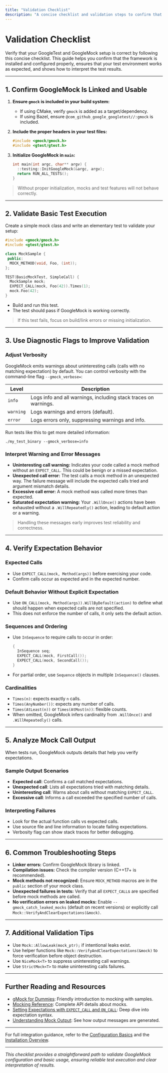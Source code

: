 ```yaml
---
title: "Validation Checklist"
description: "A concise checklist and validation steps to confirm that GoogleTest is installed and configured correctly, including how to interpret basic test output and next troubleshooting steps."
---
```


# Validation Checklist

Verify that your GoogleTest and GoogleMock setup is correct by following this concise checklist. This guide helps you confirm that the framework is installed and configured properly, ensures that your test environment works as expected, and shows how to interpret the test results.

---

## 1. Confirm GoogleMock Is Linked and Usable

1. **Ensure `gmock` is included in your build system:**
   - If using CMake, verify `gmock` is added as a target/dependency.
   - If using Bazel, ensure `@com_github_google_googletest//:gmock` is included.

2. **Include the proper headers in your test files:**
   ```cpp
   #include <gmock/gmock.h>
   #include <gtest/gtest.h>
   ```

3. **Initialize GoogleMock in `main`:**
   ```cpp
   int main(int argc, char** argv) {
     ::testing::InitGoogleMock(&argc, argv);
     return RUN_ALL_TESTS();
   }
   ```

> <Check> Without proper initialization, mocks and test features will not behave correctly. 

---

## 2. Validate Basic Test Execution

Create a simple mock class and write an elementary test to validate your setup:

```cpp
#include <gmock/gmock.h>
#include <gtest/gtest.h>

class MockSample {
 public:
  MOCK_METHOD(void, Foo, (int));
};

TEST(BasicMockTest, SimpleCall) {
  MockSample mock;
  EXPECT_CALL(mock, Foo(42)).Times(1);
  mock.Foo(42);
}
```

- Build and run this test.
- The test should pass if GoogleMock is working correctly.

> <Tip> If this test fails, focus on build/link errors or missing initialization.

---

## 3. Use Diagnostic Flags to Improve Validation

### Adjust Verbosity

GoogleMock emits warnings about uninteresting calls (calls with no matching expectation) by default. You can control verbosity with the command-line flag `--gmock_verbose=`:

| Level   | Description                                                     |
|---------|-----------------------------------------------------------------|
| `info`  | Logs info and all warnings, including stack traces on warnings. |
| `warning` | Logs warnings and errors (default).                            |
| `error` | Logs errors only, suppressing warnings and info.                |

Run tests like this to get more detailed information:
```
./my_test_binary --gmock_verbose=info
```

### Interpret Warning and Error Messages

- **Uninteresting call warning:** Indicates your code called a mock method without an `EXPECT_CALL`. This could be benign or a missed expectation.
- **Unexpected call error:** The test calls a mock method in an unexpected way. The failure message will include the expected calls tried and argument mismatch details.
- **Excessive call error:** A mock method was called more times than expected.
- **Saturated expectation warning:** Your `.WillOnce()` actions have been exhausted without a `.WillRepeatedly()` action, leading to default action or a warning.

> <Note> Handling these messages early improves test reliability and correctness.

---

## 4. Verify Expectation Behavior

### Expected Calls

- Use `EXPECT_CALL(mock, Method(args))` before exercising your code.
- Confirm calls occur as expected and in the expected number.

### Default Behavior Without Explicit Expectation

- Use `ON_CALL(mock, Method(args)).WillByDefault(action)` to define what should happen when expected calls are not specified.
- This does not enforce the number of calls, it only sets the default action.

### Sequences and Ordering

- Use `InSequence` to require calls to occur in order:
  ```cpp
  {
    InSequence seq;
    EXPECT_CALL(mock, FirstCall());
    EXPECT_CALL(mock, SecondCall());
  }
  ```
- For partial order, use `Sequence` objects in multiple `InSequence()` clauses.

### Cardinalities

- `Times(n)`: expects exactly `n` calls.
- `Times(AnyNumber())`: expects any number of calls.
- `Times(AtLeast(n))` or `Times(AtMost(n))`: flexible counts.
- When omitted, GoogleMock infers cardinality from `.WillOnce()` and `.WillRepeatedly()` calls.

---

## 5. Analyze Mock Call Output

When tests run, GoogleMock outputs details that help you verify expectations.

### Sample Output Scenarios

- **Expected call**: Confirms a call matched expectations.
- **Unexpected call**: Lists all expectations tried with matching details.
- **Uninteresting call**: Warns about calls without matching `EXPECT_CALL`.
- **Excessive call**: Informs a call exceeded the specified number of calls.

### Interpreting Failures

- Look for the actual function calls vs expected calls.
- Use source file and line information to locate failing expectations.
- Verbosity flag can show stack traces for better debugging.

---

## 6. Common Troubleshooting Steps

- **Linker errors:** Confirm GoogleMock library is linked.
- **Compilation issues:** Check the compiler version (C++17+ is recommended).
- **Mock methods not recognized:** Ensure `MOCK_METHOD` macros are in the `public` section of your mock class.
- **Unexpected failures in tests:** Verify that all `EXPECT_CALL`s are specified before mock methods are called.
- **No verification errors on leaked mocks:** Enable `--gmock_catch_leaked_mocks` (default on recent versions) or explicitly call `Mock::VerifyAndClearExpectations(&mock)`.

---

## 7. Additional Validation Tips

- Use `Mock::AllowLeak(mock_ptr);` if intentional leaks exist.
- Use helper functions like `Mock::VerifyAndClearExpectations(&mock)` to force verification before object destruction.
- Use `NiceMock<T>` to suppress uninteresting call warnings.
- Use `StrictMock<T>` to make uninteresting calls failures.

---

## Further Reading and Resources

- [gMock for Dummies](https://google.github.io/googletest/gmock_for_dummies.html): Friendly introduction to mocking with samples.
- [Mocking Reference](https://google.github.io/googletest/reference/mocking.html): Complete API details about mocks.
- [Setting Expectations with `EXPECT_CALL` and `ON_CALL`](https://google.github.io/googletest/reference/mocking-framework/setting-expectations.html): Deep dive into expectation syntax.
- [Understanding Mock Output](https://github.com/google/googletest/blob/main/googlemock/test/gmock_output_test_.cc): See how output messages are generated.

---

For full integration guidance, refer to the [Configuration Basics](https://github.com/google/googletest/blob/main/docs/getting-started/first-steps-usage-validation/configuration-basics.md) and the [Installation Overview](https://github.com/google/googletest/blob/main/docs/getting-started/prerequisites-installation/installation-overview.md).

---

*This checklist provides a straightforward path to validate GoogleMock configuration and basic usage, ensuring reliable test execution and clear interpretation of results.*